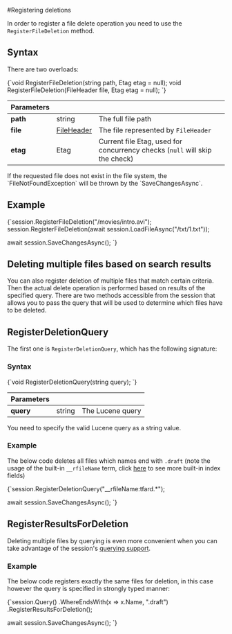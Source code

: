 
#Registering deletions



In order to register a file delete operation you need to use the `RegisterFileDeletion` method.

## Syntax

There are two overloads:

<TabItem value="register_delete_1" label="register_delete_1">
<CodeBlock language="csharp">
{`void RegisterFileDeletion(string path, Etag etag = null);
void RegisterFileDeletion(FileHeader file, Etag etag = null);
`}
</CodeBlock>
</TabItem>

| Parameters | | |
| ------------- | ------------- | ----- |
| **path** | string | The full file path |
| **file** | [FileHeader](../../../glossary/file-header.mdx) | The file represented by `FileHeader` |
| **etag** | Etag | Current file Etag, used for concurrency checks (`null` will skip the check) |

<Admonition type="warning" title="FileNotFoundException" id="filenotfoundexception" href="#filenotfoundexception">
If the requested file does not exist in the file system, the `FileNotFoundException` will be thrown by the `SaveChangesAsync`.
</Admonition>

## Example

<TabItem value="register_delete_2" label="register_delete_2">
<CodeBlock language="csharp">
{`session.RegisterFileDeletion("/movies/intro.avi");
session.RegisterFileDeletion(await session.LoadFileAsync("/txt/1.txt"));

await session.SaveChangesAsync();
`}
</CodeBlock>
</TabItem>



## Deleting multiple files based on search results

You can also register deletion of multiple files that match certain criteria. Then the actual delete operation is performed based on 
results of the specified query. There are two methods accessible from the session that allows you to pass the query that will be used to determine
which files have to be deleted. 

## RegisterDeletionQuery

The first one is `RegisterDeletionQuery`, which has the following signature:

### Syntax

<TabItem value="register_deletion_query_1" label="register_deletion_query_1">
<CodeBlock language="csharp">
{`void RegisterDeletionQuery(string query);
`}
</CodeBlock>
</TabItem>

| Parameters | | |
| ------------- | ------------- | ----- |
| **query** | string | The Lucene query |

You need to specify the valid Lucene query as a string value. 

### Example

The below code deletes all files which names end with `.draft` (note the usage of the built-in `__rfileName` term, click [here](../../indexing.mdx) to see more built-in index fields)

<TabItem value="register_deletion_query_2" label="register_deletion_query_2">
<CodeBlock language="csharp">
{`session.RegisterDeletionQuery("__rfileName:tfard.*");

await session.SaveChangesAsync();
`}
</CodeBlock>
</TabItem>

## RegisterResultsForDeletion

Deleting multiple files by querying is even more convenient when you can take advantage of the session's [querying support](./querying/basics).

### Example

The below code registers exactly the same files for deletion, in this case however the query is specified in strongly typed manner:

<TabItem value="register_deletion_query_3" label="register_deletion_query_3">
<CodeBlock language="csharp">
{`session.Query()
	.WhereEndsWith(x => x.Name, ".draft")
	.RegisterResultsForDeletion();

await session.SaveChangesAsync();
`}
</CodeBlock>
</TabItem>



